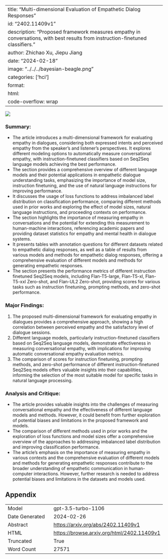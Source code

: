 
---
title: "Multi-dimensional Evaluation of Empathetic Dialog Responses"
id: "2402.11409v1"
description: "Proposed framework measures empathy in conversations, with best results from instruction-finetuned classifiers."
author: Zhichao Xu, Jiepu Jiang
date: "2024-02-18"
image: "../../../bayesian-beagle.png"
categories: ['hci']
format:
  html:
    code-overflow: wrap
---

![](../../../bayesian-beagle.png)

### Summary:
- The article introduces a multi-dimensional framework for evaluating empathy in dialogues, considering both expressed intents and perceived empathy from the speaker's and listener's perspectives. It explores different modeling options to automatically measure conversational empathy, with instruction-finetuned classifiers based on Seq2Seq language models achieving the best performance.
- The section provides a comprehensive overview of different language models and their potential applications in empathetic dialogue understanding tasks, emphasizing the importance of model size, instruction finetuning, and the use of natural language instructions for improving performance.
- It discusses the usage of loss functions to address imbalanced label distribution on classification performance, comparing different methods used in prior works and exploring the effect of model sizes, natural language instructions, and proceeding contexts on performance.
- The section highlights the importance of measuring empathy in conversations and the potential for extending this measurement to human-machine interactions, referencing academic papers and providing dataset statistics for empathy and mental health in dialogue systems.
- It presents tables with annotation questions for different datasets related to empathetic dialog responses, as well as a table of results from various models and methods for empathetic dialog responses, offering a comprehensive evaluation of different models and methods for generating empathetic responses.
- The section presents the performance metrics of different instruction finetuned Seq2Seq models, including Flan-T5-large, Flan-T5-xl, Flan-T5-xxl Zero-shot, and Flan-UL2 Zero-shot, providing scores for various tasks such as instruction finetuning, prompting methods, and zero-shot performance.

### Major Findings:
1. The proposed multi-dimensional framework for evaluating empathy in dialogues provides a comprehensive approach, showing a high correlation between perceived empathy and the satisfactory level of dialogue sessions.
2. Different language models, particularly instruction-finetuned classifiers based on Seq2Seq language models, demonstrate effectiveness in measuring conversational empathy, with implications for improving automatic conversational empathy evaluation metrics.
3. The comparison of scores for instruction finetuning, prompting methods, and zero-shot performance of different instruction-finetuned Seq2Seq models offers valuable insights into their capabilities, informing the selection of the most suitable model for specific tasks in natural language processing.

### Analysis and Critique:
- The article provides valuable insights into the challenges of measuring conversational empathy and the effectiveness of different language models and methods. However, it could benefit from further exploration of potential biases and limitations in the proposed framework and models.
- The comparison of different methods used in prior works and the exploration of loss functions and model sizes offer a comprehensive overview of the approaches to addressing imbalanced label distribution and improving classification performance.
- The article's emphasis on the importance of measuring empathy in various contexts and the comprehensive evaluation of different models and methods for generating empathetic responses contribute to the broader understanding of empathetic communication in human-computer interactions. However, further research is needed to address potential biases and limitations in the datasets and models used.

## Appendix

|          |          |
|----------|----------|
| Model     | gpt-3.5-turbo-1106       |
| Date Generated     | 2024-02-26       |
| Abstract | [https://arxiv.org/abs/2402.11409v1](https://arxiv.org/abs/2402.11409v1)        |
| HTML     | [https://browse.arxiv.org/html/2402.11409v1](https://browse.arxiv.org/html/2402.11409v1)       |
| Truncated       | True       |
| Word Count       | 27571       |